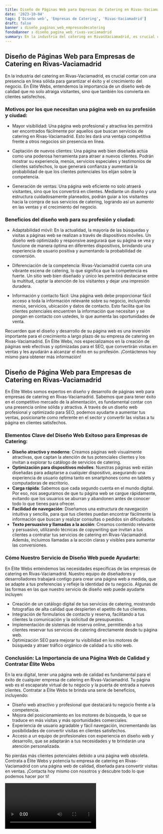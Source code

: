 ```yaml
---
title: Diseño de Páginas Web para Empresas de Catering en Rivas-Vaciamadrid
date: '2023-10-04'
tags: ['Diseño web', 'Empresas de Catering', 'Rivas-Vaciamadrid']
draft: false
banner : diseño_paginas_web_empresasdecatering
fondoBanner : diseño_pagina_web_rivas-vaciamadrid
summary: En la industria del catering en RivasVaciamadrid, es crucial contar con una presencia en línea sólida para garantizar el éxito y el crecimiento del negocio. En Élite Webs, entendemos la importancia de un diseño web de calidad que no solo atraiga visitantes, sino que también los convierta en clientes satisfechos.
---
```


## Diseño de Páginas Web para Empresas de Catering en Rivas-Vaciamadrid

En la industria del catering en Rivas-Vaciamadrid, es crucial contar con una presencia en línea sólida para garantizar el éxito y el crecimiento del negocio. En Élite Webs, entendemos la importancia de un diseño web de calidad que no solo atraiga visitantes, sino que también los convierta en clientes satisfechos.

### Motivos por los que necesitan una página web en su profesión y ciudad:

- Mayor visibilidad: Una página web profesional y atractiva les permitirá ser encontrados fácilmente por aquellos que buscan servicios de catering en Rivas-Vaciamadrid. Esto les dará una ventaja competitiva frente a otros negocios sin presencia en línea.

- Captación de nuevos clientes: Una página web bien diseñada actúa como una poderosa herramienta para atraer a nuevos clientes. Podrán mostrar su experiencia, menús, servicios especiales y testimonios de clientes satisfechos, lo que generará confianza y aumentará la probabilidad de que los clientes potenciales los elijan sobre la competencia.

- Generación de ventas: Una página web eficiente no solo atraerá visitantes, sino que los convertirá en clientes. Mediante un diseño y una estructura cuidadosamente planeados, podrán guiar a los visitantes hacia la compra de sus servicios de catering, logrando así un aumento en las ventas y el crecimiento del negocio.

### Beneficios del diseño web para su profesión y ciudad:

- Adaptabilidad móvil: En la actualidad, la mayoría de las búsquedas y visitas a páginas web se realizan a través de dispositivos móviles. Un diseño web optimizado y responsive asegurará que su página se vea y funcione de manera óptima en diferentes dispositivos, brindando una experiencia de usuario positiva y aumentando la probabilidad de conversión.

- Diferenciación de la competencia: Rivas-Vaciamadrid cuenta con una vibrante escena de catering, lo que significa que la competencia es fuerte. Un sitio web bien diseñado y único les permitirá destacarse entre la multitud, captar la atención de los visitantes y dejar una impresión duradera.

- Información y contacto fácil: Una página web debe proporcionar fácil acceso a toda la información relevante sobre su negocio, incluyendo menús, servicios, ubicación y datos de contacto. Esto facilita que los clientes potenciales encuentren la información que necesitan y se pongan en contacto con ustedes, lo que aumenta las oportunidades de venta.

Recuerden que el diseño y desarrollo de su página web es una inversión importante para el crecimiento a largo plazo de su empresa de catering en Rivas-Vaciamadrid. En Élite Webs, nos especializamos en la creación de páginas web efectivas y optimizadas para el SEO, que convertirán visitas en ventas y les ayudarán a alcanzar el éxito en su profesión. ¡Contáctenos hoy mismo para obtener más información!

<GifSeo />

<Cta />

## Diseño de Página Web para Empresas de Catering en Rivas-Vaciamadrid

En Élite Webs somos expertos en diseño y desarrollo de páginas web para empresas de catering en Rivas-Vaciamadrid. Sabemos que para tener éxito en el competitivo mercado de la alimentación, es fundamental contar con una presencia online sólida y atractiva. A través de un diseño web profesional y optimizado para SEO, podemos ayudarte a aumentar tus ventas, posicionarte como referente en el sector y convertir las visitas a tu página en clientes satisfechos.

### Elementos Clave del Diseño Web Exitoso para Empresas de Catering:

- **Diseño atractivo y moderno**: Creamos páginas web visualmente atractivas, que captan la atención de tus potenciales clientes y los invitan a explorar tu catálogo de servicios de catering.
- **Optimización para dispositivos móviles**: Nuestras páginas web están diseñadas para adaptarse a cualquier dispositivo, asegurando una experiencia de usuario óptima tanto en smartphones como en tablets y computadoras de escritorio.
- **Carga rápida**: Sabemos que cada segundo cuenta en el mundo digital. Por eso, nos aseguramos de que tu página web se cargue rápidamente, evitando que los usuarios se aburran y abandonen antes de conocer todo lo que tienes para ofrecer.
- **Facilidad de navegación**: Diseñamos una estructura de navegación intuitiva y sencilla, para que tus clientes puedan encontrar fácilmente la información que buscan y realizar consultas o pedidos sin dificultades.
- **Texto persuasivo y llamadas a la acción**: Creamos contenido relevante y persuasivo, utilizando técnicas de copywriting que invitan a tus clientes a contratar tus servicios de catering en Rivas-Vaciamadrid. Además, incluimos llamadas a la acción claras y visibles para aumentar las conversiones.

### Cómo Nuestro Servicio de Diseño Web puede Ayudarte:

En Élite Webs entendemos las necesidades específicas de las empresas de catering en Rivas-Vaciamadrid. Nuestro equipo de diseñadores y desarrolladores trabajará contigo para crear una página web a medida, que se adapte a tus preferencias y refleje la identidad de tu negocio. Algunas de las formas en las que nuestro servicio de diseño web puede ayudarte incluyen:

- Creación de un catálogo digital de tus servicios de catering, mostrando fotografías de alta calidad que despierten el apetito de tus clientes.
- Integración de formularios de contacto y reserva, facilitando a tus clientes la comunicación y la solicitud de presupuestos.
- Implementación de sistemas de reserva online, permitiendo a tus clientes reservar tus servicios de catering directamente desde tu página web.
- Optimización SEO para mejorar tu visibilidad en los motores de búsqueda y atraer tráfico orgánico de calidad a tu sitio web.

### Conclusión: La Importancia de una Página Web de Calidad y Contratar Élite Webs

En la era digital, tener una página web de calidad es fundamental para el éxito de cualquier empresa de catering en Rivas-Vaciamadrid. Tu página web es el escaparate virtual de tu negocio y la puerta de entrada a nuevos clientes. Contratar a Élite Webs te brinda una serie de beneficios, incluyendo:

- Diseño web atractivo y profesional que destacará tu negocio frente a la competencia.
- Mejora del posicionamiento en los motores de búsqueda, lo que se traduce en más visitas y más oportunidades comerciales.
- Experiencia de usuario agradable y fácil navegación, incrementando las posibilidades de convertir visitas en clientes satisfechos.
- Acceso a un equipo de profesionales con experiencia en diseño web y desarrollo, que se adaptarán a tus necesidades y te brindarán una atención personalizada.

No pierdas más clientes potenciales debido a una página web obsoleta. Contrata a Élite Webs y potencia tu empresa de catering en Rivas-Vaciamadrid con una página web de calidad, diseñada para convertir visitas en ventas. ¡Contacta hoy mismo con nosotros y descubre todo lo que podemos hacer por ti!

<Video />

<CtaBot job='Empresas de Catering' city='Rivas-Vaciamadrid'/>

<Gmaps query='Rivas-Vaciamadrid+españa+maps' />